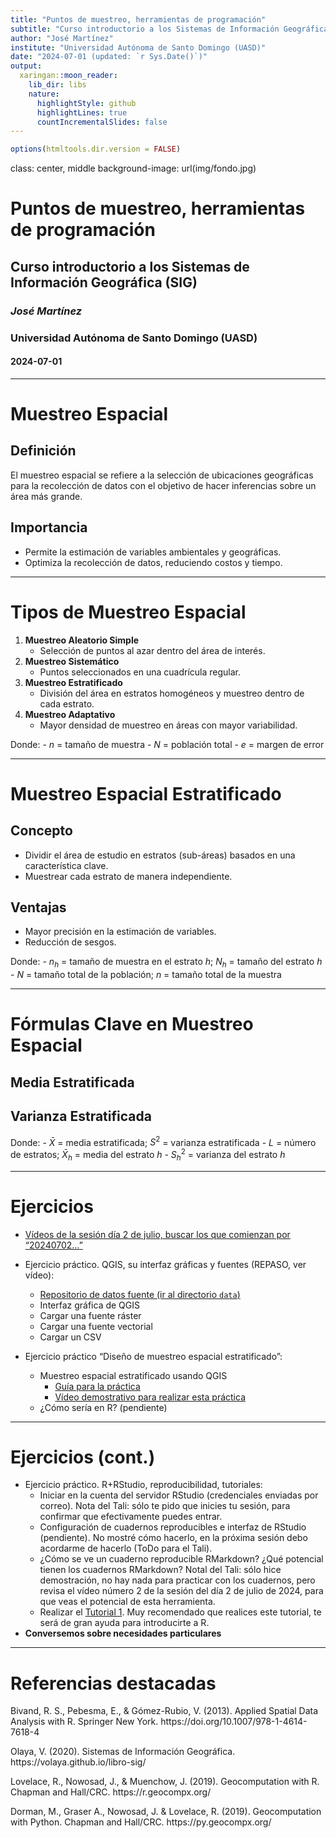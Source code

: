 ```yaml
---
title: "Puntos de muestreo, herramientas de programación"
subtitle: "Curso introductorio a los Sistemas de Información Geográfica (SIG)"
author: "José Martínez"
institute: "Universidad Autónoma de Santo Domingo (UASD)"
date: "2024-07-01 (updated: `r Sys.Date()`)"
output:
  xaringan::moon_reader:
    lib_dir: libs
    nature:
      highlightStyle: github
      highlightLines: true
      countIncrementalSlides: false
---
```



```r
options(htmltools.dir.version = FALSE)
```

class: center, middle
background-image: url(img/fondo.jpg)

# Puntos de muestreo, herramientas de programación
## Curso introductorio a los Sistemas de Información Geográfica (SIG)
### *José Martínez*
### Universidad Autónoma de Santo Domingo (UASD)
#### 2024-07-01

---

# Muestreo Espacial

## Definición
El muestreo espacial se refiere a la selección de ubicaciones geográficas para la recolección de datos con el objetivo de hacer inferencias sobre un área más grande.

## Importancia
- Permite la estimación de variables ambientales y geográficas.
- Optimiza la recolección de datos, reduciendo costos y tiempo.

---

# Tipos de Muestreo Espacial

1. **Muestreo Aleatorio Simple**
   - Selección de puntos al azar dentro del área de interés.
2. **Muestreo Sistemático**
   - Puntos seleccionados en una cuadrícula regular.
3. **Muestreo Estratificado**
   - División del área en estratos homogéneos y muestreo dentro de cada estrato.
4. **Muestreo Adaptativo**
   - Mayor densidad de muestreo en áreas con mayor variabilidad.

\begin{equation}
n = \frac{N}{1 + Ne^2}
\end{equation}

Donde:
- $n$ = tamaño de muestra
- $N$ = población total
- $e$ = margen de error

---

# Muestreo Espacial Estratificado

## Concepto
- Dividir el área de estudio en estratos (sub-áreas) basados en una característica clave.
- Muestrear cada estrato de manera independiente.

## Ventajas
- Mayor precisión en la estimación de variables.
- Reducción de sesgos.

\begin{equation}
n_h = \frac{N_h}{N} \cdot n
\end{equation}

Donde:
- $n_h$ = tamaño de muestra en el estrato $h$; $N_h$ = tamaño del estrato $h$
- $N$ = tamaño total de la población; $n$ = tamaño total de la muestra

---

# Fórmulas Clave en Muestreo Espacial

## Media Estratificada

\begin{equation}
\bar{X} = \sum_{h=1}^L \left( \frac{N_h}{N} \cdot \bar{X}_h \right)
\end{equation}

## Varianza Estratificada
\begin{equation}
S^2 = \sum_{h=1}^L \left( \frac{N_h^2}{N^2} \cdot S_h^2 \right)
\end{equation}

Donde:
- $\bar{X}$ = media estratificada; $S^2$ = varianza estratificada
- $L$ = número de estratos; $\bar{X}_h$ = media del estrato $h$
- $S_h^2$ = varianza del estrato $h$

---

# Ejercicios

- [Vídeos de la sesión día 2 de julio, buscar los que comienzan por "20240702..."](https://drive.google.com/drive/folders/1HSMhHR2AeRNIFAAl0TVL2hkorP6MdV2B?usp=drive_link)

- Ejercicio práctico. QGIS, su interfaz gráficas y fuentes (REPASO, ver vídeo):
  - [Repositorio de datos fuente (ir al directorio `data`)](https://github.com/maestria-geotel-master/material-de-apoyo)
  - Interfaz gráfica de QGIS
  - Cargar una fuente ráster
  - Cargar una fuente vectorial
  - Cargar un CSV

- Ejercicio práctico "Diseño de muestreo espacial estratificado":
  - Muestreo espacial estratificado usando QGIS
    - [Guía para la práctica](https://github.com/curso-sig-doctorado-2024-verano/media/practica-muestreo.md)
    - [Vídeo demostrativo para realizar esta práctica](https://drive.google.com/file/d/1k6IotOHj6fUkyfi4rSBK6d320TY45KED/view?usp=drive_link)
  - ¿Cómo sería en R? (pendiente)

---

# Ejercicios (cont.)

- Ejercicio práctico. R+RStudio, reproducibilidad, tutoriales:
  - Iniciar en la cuenta del servidor RStudio (credenciales enviadas por correo). Nota del Tali: sólo te pido que inicies tu sesión, para confirmar que efectivamente puedes entrar.
  - Configuración de cuadernos reproducibles e interfaz de RStudio (pendiente). No mostré cómo hacerlo, en la próxima sesión debo acordarme de hacerlo (ToDo para el Tali).
  - ¿Cómo se ve un cuaderno reproducible RMarkdown? ¿Qué potencial tienen los cuadernos RMarkdown? Notal del Tali: sólo hice demostración, no hay nada para practicar con los cuadernos, pero revisa el vídeo número 2 de la sesión del día 2 de julio de 2024, para que veas el potencial de esta herramienta.
  - Realizar el [Tutorial 1](https://geofis.shinyapps.io/tutorial1/). Muy recomendado que realices este tutorial, te será de gran ayuda para introducirte a R.

- **Conversemos sobre necesidades particulares**

---

# Referencias destacadas

Bivand, R. S., Pebesma, E., & Gómez-Rubio, V. (2013). Applied Spatial Data Analysis with R. Springer New York. https://doi.org/10.1007/978-1-4614-7618-4

Olaya, V. (2020). Sistemas de Información Geográfica. https://volaya.github.io/libro-sig/

Lovelace, R., Nowosad, J., & Muenchow, J. (2019). Geocomputation with R. Chapman and Hall/CRC. https://r.geocompx.org/

Dorman, M., Graser A., Nowosad, J. & Lovelace, R. (2019). Geocomputation with Python. Chapman and Hall/CRC. https://py.geocompx.org/
